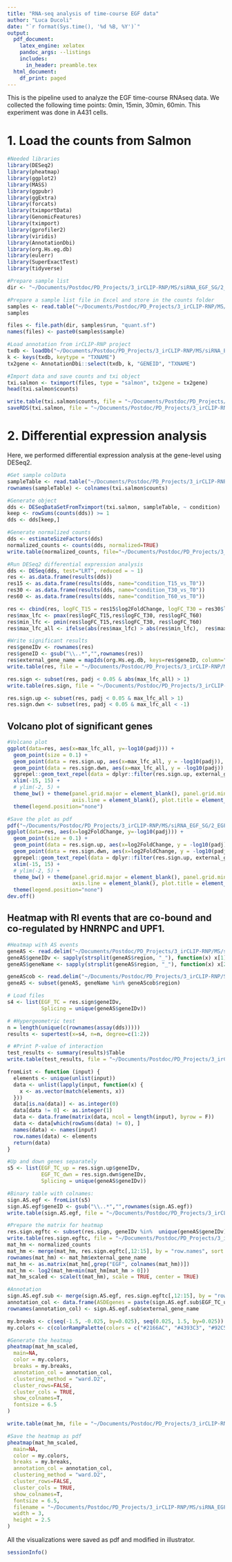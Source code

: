 ```yaml
---
title: "RNA-seq analysis of time-course EGF data"
author: "Luca Ducoli"
date: "`r format(Sys.time(), '%d %B, %Y')`"
output:
  pdf_document: 
    latex_engine: xelatex
    pandoc_args: --listings
    includes:
      in_header: preamble.tex
  html_document:
    df_print: paged
---
```


This is the pipeline used to analyze the EGF time-course RNAseq data. We collected the following time points: 0min, 15min, 30min, 60min. This experiment was done in A431 cells.

# 1. Load the counts from Salmon
```r
#Needed libraries
library(DESeq2)
library(pheatmap)
library(ggplot2)
library(MASS)
library(ggpubr)
library(ggExtra)
library(forcats)
library(tximportData)
library(GenomicFeatures)
library(tximport)
library(gprofiler2)
library(viridis)
library(AnnotationDbi)
library(org.Hs.eg.db)
library(eulerr)
library(SuperExactTest)
library(tidyverse)
```

```r
#Prepare sample list
dir <- "~/Documents/Postdoc/PD_Projects/3_irCLIP-RNP/MS/siRNA_EGF_SG/2_EGF/9_EGF_TC/1_Salmon_quant/counts"

#Prepare a sample list file in Excel and store in the counts folder
samples <- read.table("~/Documents/Postdoc/PD_Projects/3_irCLIP-RNP/MS/siRNA_EGF_SG/2_EGF/9_EGF_TC/1_Salmon_quant/sample_metadata.txt", header = TRUE)
samples

files <- file.path(dir, samples$run, "quant.sf")
names(files) <- paste0(samples$sample)

#Load annotation from irCLIP-RNP project
txdb <- loadDb("~/Documents/Postdoc/PD_Projects/3_irCLIP-RNP/MS/siRNA_EGF_SG/2_EGF/8_DTE_analysis/0_UPF1_HNRNPC/1_DTE/Genome/gencode.v39.annotation.sqlite")
k <- keys(txdb, keytype = "TXNAME")
tx2gene <- AnnotationDbi::select(txdb, k, "GENEID", "TXNAME")

#Import data and save counts and txi object
txi.salmon <- tximport(files, type = "salmon", tx2gene = tx2gene)
head(txi.salmon$counts)

write.table(txi.salmon$counts, file = "~/Documents/Postdoc/PD_Projects/3_irCLIP-RNP/MS/siRNA_EGF_SG/2_EGF/9_EGF_TC/1_Salmon_quant/RNA-Seq_egftc_salmon_counts_all.txt", row.names = TRUE, quote = FALSE, sep = "\t")
saveRDS(txi.salmon, file = "~/Documents/Postdoc/PD_Projects/3_irCLIP-RNP/MS/siRNA_EGF_SG/2_EGF/9_EGF_TC/1_Salmon_quant/RNA-Seq_egftc_txi_object.rds")
```
# 2. Differential expression analysis
Here, we performed differential expression analysis at the gene-level using DESeq2.
```r
#Get sample colData
sampleTable <- read.table("~/Documents/Postdoc/PD_Projects/3_irCLIP-RNP/MS/siRNA_EGF_SG/2_EGF/9_EGF_TC/1_Salmon_quant/coldata.txt", header = TRUE)
rownames(sampleTable) <- colnames(txi.salmon$counts)
```

```r
#Generate object
dds <- DESeqDataSetFromTximport(txi.salmon, sampleTable, ~ condition)
keep <- rowSums(counts(dds)) >= 1
dds <- dds[keep,]

#Generate normalized counts
dds <- estimateSizeFactors(dds)
normalized_counts <- counts(dds, normalized=TRUE)
write.table(normalized_counts, file="~/Documents/Postdoc/PD_Projects/3_irCLIP-RNP/MS/siRNA_EGF_SG/2_EGF/9_EGF_TC/2_Genelevel_analysis/RNA-Seq_egftc_norm_count_table.txt", sep="\t", quote=F, col.names=NA)

#Run DESeq2 differential expression analysis
dds <- DESeq(dds, test="LRT", reduced = ~ 1)
res <- as.data.frame(results(dds))
res15 <- as.data.frame(results(dds, name="condition_T15_vs_T0"))
res30 <- as.data.frame(results(dds, name="condition_T30_vs_T0"))
res60 <- as.data.frame(results(dds, name="condition_T60_vs_T0"))

res <- cbind(res, logFC_T15 = res15$log2FoldChange, logFC_T30 = res30$log2FoldChange, logFC_T60 = res60$log2FoldChange)
res$max_lfc <- pmax(res$logFC_T15,res$logFC_T30, res$logFC_T60)
res$min_lfc <- pmin(res$logFC_T15,res$logFC_T30, res$logFC_T60)
res$max_lfc_all <- ifelse(abs(res$max_lfc) > abs(res$min_lfc),  res$max_lfc, res$min_lfc)

#Write significant results
res$geneIDv <- rownames(res)
res$geneID <- gsub("\\..*","",rownames(res))
res$external_gene_name = mapIds(org.Hs.eg.db, keys=res$geneID, column="SYMBOL", keytype="ENSEMBL", multiVals="first")
write.table(res, file = "~/Documents/Postdoc/PD_Projects/3_irCLIP-RNP/MS/siRNA_EGF_SG/2_EGF/9_EGF_TC/2_Genelevel_analysis/RNA-Seq_egtc_DESeq2.txt", quote = FALSE, row.names = F, sep = "\t")

res.sign <- subset(res, padj < 0.05 & abs(max_lfc_all) > 1)
write.table(res.sign, file = "~/Documents/Postdoc/PD_Projects/3_irCLIP-RNP/MS/siRNA_EGF_SG/2_EGF/9_EGF_TC/2_Genelevel_analysis/RNA-Seq_egtc_DESeq2_sign.txt", quote = FALSE, row.names = F, sep = "\t")

res.sign.up <- subset(res, padj < 0.05 & max_lfc_all > 1)
res.sign.dwn <- subset(res, padj < 0.05 & max_lfc_all < -1)
```

## Volcano plot of significant genes
```r
#Volcano plot
ggplot(data=res, aes(x=max_lfc_all, y=-log10(padj))) + 
  geom_point(size = 0.1) +
  geom_point(data = res.sign.up, aes(x=max_lfc_all, y = -log10(padj)), color = "red", size = 0.5) +
  geom_point(data = res.sign.dwn, aes(x=max_lfc_all, y = -log10(padj)), color = "blue", size = 0.5) +
  ggrepel::geom_text_repel(data = dplyr::filter(res.sign.up, external_gene_name %in% c("FOSB", "EGR1", "RND3")), aes(label = external_gene_name), size = 5, box.padding = unit(0.1, "lines"), point.padding = unit(0.1, "lines"), segment.size = 0.5) +
  xlim(-15, 15) +
  # ylim(-2, 5) +
  theme_bw() + theme(panel.grid.major = element_blank(), panel.grid.minor = element_blank(), panel.background = element_blank(), 
                     axis.line = element_blank(), plot.title = element_text(hjust = 0.5)) +
  theme(legend.position="none")
```


```r
#Save the plot as pdf
pdf("~/Documents/Postdoc/PD_Projects/3_irCLIP-RNP/MS/siRNA_EGF_SG/2_EGF/9_EGF_TC/2_Genelevel_analysis/RNA-Seq_egftc_Volcano_plot.pdf", height = 5, width = 5)
ggplot(data=res, aes(x=log2FoldChange, y=-log10(padj))) + 
  geom_point(size = 0.1) +
  geom_point(data = res.sign.up, aes(x=log2FoldChange, y = -log10(padj)), color = "red", size = 0.5) +
  geom_point(data = res.sign.dwn, aes(x=log2FoldChange, y = -log10(padj)), color = "blue", size = 0.5) +
  ggrepel::geom_text_repel(data = dplyr::filter(res.sign.up, external_gene_name %in% c("FOSB", "EGR1", "RND3")), aes(label = external_gene_name), size = 5, box.padding = unit(0.1, "lines"), point.padding = unit(0.1, "lines"), segment.size = 0.5) +
  xlim(-15, 15) +
  # ylim(-2, 5) +
  theme_bw() + theme(panel.grid.major = element_blank(), panel.grid.minor = element_blank(), panel.background = element_blank(), 
                     axis.line = element_blank(), plot.title = element_text(hjust = 0.5)) +
  theme(legend.position="none")
dev.off()
```

## Heatmap with RI events that are co-bound and co-regulated by HNRNPC and UPF1.
```r
#Heatmap with AS events
geneAS <- read.delim("~/Documents/Postdoc/PD_Projects/3_irCLIP-RNP/MS/siRNA_EGF_SG/2_EGF/8_DTE_analysis/0_UPF1_HNRNPC/0_Overlap/HNRNPC_UPF1_RIevents.txt", header = TRUE)
geneAS$geneIDv <- sapply(strsplit(geneAS$region, "_"), function(x) x[1])
geneAS$geneName <- sapply(strsplit(geneAS$region, "_"), function(x) x[2])

geneAScob <- read.delim("~/Documents/Postdoc/PD_Projects/3_irCLIP-RNP/Seq/4_EGF_tc/4_Visualization/2_Heatmap/HNRNPC_UPF1_cobound_genes.txt", header = TRUE)
geneAS <- subset(geneAS, geneName %in% geneAScob$region)

# Load files
s4 <- list(EGF_TC = res.sign$geneIDv,
           Splicing = unique(geneAS$geneIDv))

# #Hypergeometric test
n = length(unique(c(rownames(assay(dds)))))
results <- supertest(x=s4, n=n, degree=c(1:2))

# #Print P-value of interaction
test_results <- summary(results)$Table
write.table(test_results, file = "~/Documents/Postdoc/PD_Projects/3_irCLIP-RNP/MS/siRNA_EGF_SG/2_EGF/9_EGF_TC/2_Genelevel_analysis/test_results_overlap_splicing_egf.txt", row.names = FALSE, sep = "\t", quote = F)

fromList <- function (input) {
  elements <- unique(unlist(input))
  data <- unlist(lapply(input, function(x) {
    x <- as.vector(match(elements, x))
  }))
  data[is.na(data)] <- as.integer(0)
  data[data != 0] <- as.integer(1)
  data <- data.frame(matrix(data, ncol = length(input), byrow = F))
  data <- data[which(rowSums(data) != 0), ]
  names(data) <- names(input)
  row.names(data) <- elements
  return(data)
}

#Up and down genes separately
s5 <- list(EGF_TC_up = res.sign.up$geneIDv,
           EGF_TC_dwn = res.sign.dwn$geneIDv,
           Splicing = unique(geneAS$geneIDv))

#Binary table with colnames:
sign.AS.egf <- fromList(s5)
sign.AS.egf$geneID <- gsub("\\..*","",rownames(sign.AS.egf)) 
write.table(sign.AS.egf, file = "~/Documents/Postdoc/PD_Projects/3_irCLIP-RNP/MS/siRNA_EGF_SG/2_EGF/9_EGF_TC/2_Genelevel_analysis/Overlap_splicing_egftc.txt", row.names = TRUE, sep = "\t", quote = F)
```

```r
#Prepare the matrix for heatmap
res.sign.egftc <- subset(res.sign, geneIDv %in%  unique(geneAS$geneIDv))
write.table(res.sign.egftc, file = "~/Documents/Postdoc/PD_Projects/3_irCLIP-RNP/MS/siRNA_EGF_SG/2_EGF/9_EGF_TC/2_Genelevel_analysis/RNA-Seq_egtc_DESeq2_sign_RI.txt", quote = FALSE, row.names = F, sep = "\t")
mat_hm <- normalized_counts
mat_hm <- merge(mat_hm, res.sign.egftc[,12:15], by = "row.names", sort = F)
rownames(mat_hm) <- mat_hm$external_gene_name
mat_hm <- as.matrix(mat_hm[,grep("EGF", colnames(mat_hm))])
mat_hm <- log2(mat_hm+min(mat_hm[mat_hm > 0]))
mat_hm_scaled <- scale(t(mat_hm), scale = TRUE, center = TRUE)

#Annotation
sign.AS.egf.sub <- merge(sign.AS.egf, res.sign.egftc[,12:15], by = "row.names", sort = F)
annotation_col <- data.frame(ASDEgenes = paste(sign.AS.egf.sub$EGF_TC_up, sign.AS.egf.sub$EGF_TC_dwn, sep = "_"))
rownames(annotation_col) <- sign.AS.egf.sub$external_gene_name

my.breaks <- c(seq(-1.5, -0.025, by=0.025), seq(0.025, 1.5, by=0.025)) 
my.colors <- c(colorRampPalette(colors = c("#2166AC", "#4393C3", "#92C5DE", "#D1E5F0", "#F7F7F7"))(length(my.breaks)/2), colorRampPalette(colors = c("#F7F7F7", "#FDDBC7", "#F4A582", "#D6604D", "#B2182B"))(length(my.breaks)/2))

#Generate the heatmap
pheatmap(mat_hm_scaled,
  main=NA,
  color = my.colors,
  breaks = my.breaks,
  annotation_col = annotation_col,
  clustering_method = "ward.D2",
  cluster_rows=FALSE,
  cluster_cols = TRUE,
  show_colnames=T, 
  fontsize = 6.5
)

write.table(mat_hm, file = "~/Documents/Postdoc/PD_Projects/3_irCLIP-RNP/MS/siRNA_EGF_SG/2_EGF/9_EGF_TC/2_Genelevel_analysis/RNA-Seq_egftc_heatmap_RIevents.txt", sep = "\t", row.names = TRUE, quote = F)
```

```r
#Save the heatmap as pdf
pheatmap(mat_hm_scaled,
  main=NA,
  color = my.colors,
  breaks = my.breaks,
  annotation_col = annotation_col,
  clustering_method = "ward.D2",
  cluster_rows=FALSE,
  cluster_cols = TRUE,
  show_colnames=T, 
  fontsize = 6.5,
  filename = "~/Documents/Postdoc/PD_Projects/3_irCLIP-RNP/MS/siRNA_EGF_SG/2_EGF/9_EGF_TC/2_Genelevel_analysis/RNA-Seq_egftc_heatmap_RI.pdf",
  width = 3,
  height = 2.5
)
```

All the visualizations were saved as pdf and modified in illustrator.

```r
sessionInfo()
```



